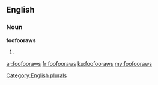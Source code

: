 ==English==

===Noun===
'''foofooraws'''

# {{plural of|[[foofooraw]]}}

[[Category:English plurals]]

[[ar:foofooraws]]
[[fr:foofooraws]]
[[ku:foofooraws]]
[[my:foofooraws]]